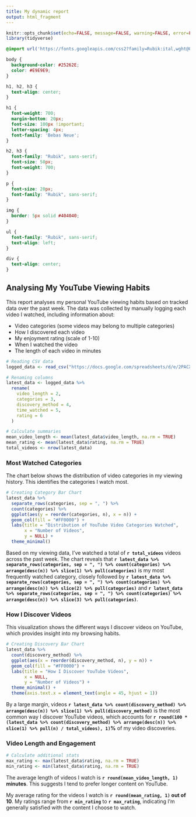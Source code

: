 ```yaml
---
title: My dynamic report
output: html_fragment
---
```


```r
knitr::opts_chunk$set(echo=FALSE, message=FALSE, warning=FALSE, error=FALSE)
library(tidyverse)

```

```css
@import url('https://fonts.googleapis.com/css2?family=Rubik:ital,wght@0,300..900;1,300..900&display=swap');

body {
  background-color: #25262E;
  color: #E9E9E9;
}

h1, h2, h3 {
  text-align: center;
}

h1 {
  font-weight: 700;
  margin-bottom: 20px;
  font-size: 100px !important;
  letter-spacing: 4px;
  font-family: 'Bebas Neue';
}

h2, h3 {
  font-family: "Rubik", sans-serif;
  font-size: 50px;
  font-weight: 700;
}

p {
  font-size: 20px;
  font-family: "Rubik", sans-serif;
}

img {
  border: 5px solid #404040;
}

ul {
  font-family: "Rubik", sans-serif;
  text-align: left;
}

div {
  text-align: center;
}
```

## Analysing My YouTube Viewing Habits

This report analyses my personal YouTube viewing habits based on tracked data over the past week. The data was collected by manually logging each video I watched, including information about:

- Video categories (some videos may belong to multiple categories)
- How I discovered each video
- My enjoyment rating (scale of 1-10)
- When I watched the video
- The length of each video in minutes

```r
# Reading CSV data
logged_data <- read_csv("https://docs.google.com/spreadsheets/d/e/2PACX-1vSBvWeoajBgTZ_JLkowqy5_j4VMGj0l6JjPTL9LtB1vRjQgFvIeVBNUMscVXEOFffUA3uNZwBboVTm-/pub?output=csv")

# Renaming columns 
latest_data <- logged_data %>%
  rename(
    video_length = 2,
    categories = 3,
    discovery_method = 4,
    time_watched = 5,
    rating = 6
  )

# Calculate summaries
mean_video_length <- mean(latest_data$video_length, na.rm = TRUE)
mean_rating <- mean(latest_data$rating, na.rm = TRUE)
total_videos <- nrow(latest_data)
```

### Most Watched Categories

The chart below shows the distribution of video categories in my viewing history. This identifies the categories I watch most.

```r
# Creating Category Bar Chart
latest_data %>%
  separate_rows(categories, sep = ", ") %>%
  count(categories) %>%
  ggplot(aes(y = reorder(categories, n), x = n)) +
  geom_col(fill = "#FF0000") +
  labs(title = "Distribution of YouTube Video Categories Watched", 
       x = "Number of Videos", 
       y = NULL) +
  theme_minimal()
```

Based on my viewing data, I've watched a total of **`r total_videos`** videos across the past week. The chart reveals that **`r latest_data %>% separate_rows(categories, sep = ", ") %>% count(categories) %>% arrange(desc(n)) %>% slice(1) %>% pull(categories)`** is my most frequently watched category, closely followed by **`r latest_data %>% separate_rows(categories, sep = ", ") %>% count(categories) %>% arrange(desc(n)) %>% slice(2) %>% pull(categories)`** and **`r latest_data %>% separate_rows(categories, sep = ", ") %>% count(categories) %>% arrange(desc(n)) %>% slice(3) %>% pull(categories)`**.

### How I Discover Videos

This visualization shows the different ways I discover videos on YouTube, which provides insight into my browsing habits.

```r
# Creating Discovery Bar Chart
latest_data %>%
  count(discovery_method) %>%
  ggplot(aes(x = reorder(discovery_method, n), y = n)) +
  geom_col(fill = "#FF0000") +
  labs(title = "How I Discover YouTube Videos", 
       x = NULL, 
       y = "Number of Videos") +
  theme_minimal() +
  theme(axis.text.x = element_text(angle = 45, hjust = 1))
```

By a large margin, videos **`r latest_data %>% count(discovery_method) %>% arrange(desc(n)) %>% slice(1) %>% pull(discovery_method)`** is the most common way I discover YouTube videos, which accounts for **`r round(100 * (latest_data %>% count(discovery_method) %>% arrange(desc(n)) %>% slice(1) %>% pull(n) / total_videos), 1)`%** of my video discoveries.

### Video Length and Engagement

```r
# Calculate additional stats
max_rating <- max(latest_data$rating, na.rm = TRUE)
min_rating <- min(latest_data$rating, na.rm = TRUE)
```

The average length of videos I watch is **`r round(mean_video_length, 1)` minutes**. This suggests I tend to prefer longer content on YouTube.

My average rating for the videos I watch is **`r round(mean_rating, 1)` out of 10**. My ratings range from **`r min_rating`** to **`r max_rating`**, indicating I'm generally satisfied with the content I choose to watch.
